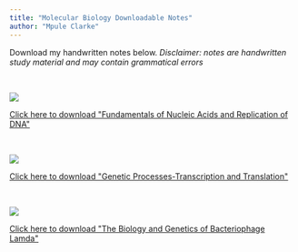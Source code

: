 ```yaml
---
title: "Molecular Biology Downloadable Notes"
author: "Mpule Clarke"
---
```


Download my handwritten notes below. *Disclaimer: notes are handwritten study material and may contain grammatical errors*

<br>

[![](Fundamentals%20of%20nucleic%20acids%20&%20DNA%20replication.png){fig-align="center"}](https://github.com/mnclarke/mnclarke.github.io/blob/main/docs/posts/Molecular%20Biology%20Downloadable%20Notes/Fundamentals%20of%20Nucleic%20Acids%20and%20Replication%20of%20DNA.pdf)

```{=html}
<a href="Fundamentals%20of%20Nucleic%20Acids%20and%20Replication%20of%20DNA.pdf" download>Click here to download "Fundamentals of Nucleic Acids and Replication of DNA"</a>
```
<br>

[![](Genetic%20processes—%20Transcription%20&%20Translation.png)](https://github.com/mnclarke/mnclarke.github.io/blob/main/docs/posts/Molecular%20Biology%20Downloadable%20Notes/Genetic%20Processes-Transcription%20and%20translation.pdf)

```{=html}
<a href="Genetic%20Processes-Transcription%20and%20translation.pdf"download>Click here to download "Genetic Processes-Transcription and Translation"</a>
```
<br>

[![](The%20Biology%20and%20Genetics%20of%20Bacteriophage%20Lamda.png)](https://github.com/mnclarke/mnclarke.github.io/blob/main/docs/posts/Molecular%20Biology%20Downloadable%20Notes/The%20biology%20and%20genetics%20of%20Bacteriophage%20Lamda.pdf)

```{=html}
<a href="The%20biology%20and%20genetics%20of%20Bacteriophage%20Lamda.pdf"download>Click here to download "The Biology and Genetics of Bacteriophage Lamda"</a>
```
